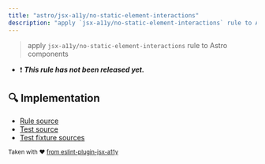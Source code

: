 ```yaml
---
title: "astro/jsx-a11y/no-static-element-interactions"
description: "apply `jsx-a11y/no-static-element-interactions` rule to Astro components"
---
```


> apply `jsx-a11y/no-static-element-interactions` rule to Astro components

- ❗ <badge text="This rule has not been released yet." vertical="middle" type="error"> **_This rule has not been released yet._** </badge>



## 🔍 Implementation

- [Rule source](https://github.com/ota-meshi/eslint-plugin-astro/blob/main/src/rules/jsx-a11y/no-static-element-interactions.ts)
- [Test source](https://github.com/ota-meshi/eslint-plugin-astro/blob/main/tests/src/rules/jsx-a11y/no-static-element-interactions.ts)
- [Test fixture sources](https://github.com/ota-meshi/eslint-plugin-astro/tree/main/tests/fixtures/rules/jsx-a11y/no-static-element-interactions)

<sup>Taken with ❤️ [from eslint-plugin-jsx-a11y](https://github.com/jsx-eslint/eslint-plugin-jsx-a11y/tree/HEAD/docs/rules/no-static-element-interactions.md)</sup>
